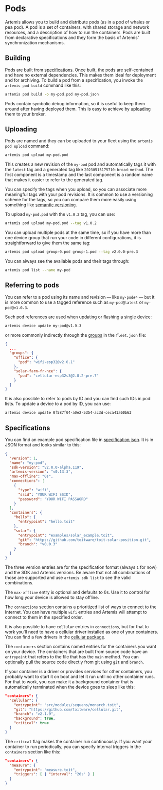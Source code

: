 # Pods

Artemis allows you to build and distribute pods (as in a pod of whales or pea pod).
A pod is a set of containers, with shared storage and network resources, and a
description of how to run the containers. Pods are built from declarative specifications
and they form the basis of Artemis' synchronization mechanisms.

## Building

Pods are built from [specifications](#specifications). Once built, the pods are
self-contained and have no external dependencies. This makes them ideal for
deployment and for archiving. To build a pod from a specification, you invoke
the `artemis pod build` command like this:

``` sh
artemis pod build -o my-pod.pod my-pod.json
```

Pods contain symbolic debug information, so it is useful to keep them around
after having deployed them. This is easy to achieve by [uploading](#uploading)
them to your broker.

## Uploading

Pods are named and they can be uploaded to your fleet using the
`artemis pod upload` command:

``` sh
artemis pod upload my-pod.pod
```

This creates a new revision of the `my-pod` pod and automatically tags it
with the `latest` tag and a generated tag like `20230515175710-broad-method`.
The first component is a timestamp and the last component is a random name
that makes it easier to refer to the generated tag.

You can specify the tags when you upload, so you can associate more meaningful
tags with your pod revisions. It is common to use a versioning scheme for the
tags, so you can compare them more easily using something like [semantic versioning](https://semver.org/).

To upload `my-pod.pod` with the `v1.0.2` tag, you can use:

``` sh
artemis pod upload my-pod.pod --tag v1.0.2
```

You can upload multiple pods at the same time, so if you have more than one
device group that run your code in different configurations, it is straightforward
to give them the same tag:

``` sh
artemis pod upload group-0.pod group-1.pod --tag v2.0.0-pre.3
```

You can always see the available pods and their tags through:

``` sh
artemis pod list --name my-pod
```

## Referring to pods

You can refer to a pod using its name and revision &mdash; like `my-pod#4` &mdash; but
it is more common to use a tagged reference such as `my-pod@latest` or `my-pod@v1.0.3`.

Such pod references are used when updating or flashing a single device:

``` sh
artemis device update my-pod@v1.0.3
```

or more commonly indirectly through the [groups](/getstarted/fleet/groups) in the `fleet.json` file:

``` json
{
  ...
  "groups": {
    "office": {
      "pod": "wifi-esp32@v2.0.1"
    },
    "solar-farm-fr-nce": {
      "pod": "cellular-esp32s3@2.0.2-pre.7"
    }
  }
}
```

It is also possible to refer to pods by ID and you can find such IDs in pod lists. To
update a device to a pod by ID, you can use:

``` sh
artemis device update 0f587f04-a0e2-5354-ac3d-ceca41a60b63
```

## Specifications

You can find an example pod specification file in
[specification.json](https://github.com/toitware/artemis-releases/blob/main/examples/specification.json).
It is in JSON format and looks similar to this:

``` json
{
  "version": 1,
  "name": "my-pod",
  "sdk-version": "v2.0.0-alpha.119",
  "artemis-version": "v0.13.3",
  "max-offline": "0s",
  "connections": [
    {
      "type": "wifi",
      "ssid": "YOUR WIFI SSID",
      "password": "YOUR WIFI PASSWORD"
    }
  ],
  "containers": {
    "hello": {
      "entrypoint": "hello.toit"
    },
    "solar": {
      "entrypoint": "examples/solar_example.toit",
      "git": "https://github.com/toitware/toit-solar-position.git",
      "branch": "v0.0.3"
    }
  }
}
```

The three version entries are for the specification format (always `1` for now) and the
SDK and Artemis versions. Be aware that not all combinations of those are supported and
use `artemis sdk list` to see the valid combinations.

The `max-offline` entry is optional and defaults to 0s. Use it to control for how
long your device is allowed to stay offline.

The `connections` section contains a prioritized list of ways to connect to the
Internet. You can have multiple `wifi` entries and Artemis will attempt to
connect to them in the specified order.

It is also possible to have `cellular` entries in `connections`, but for that to
work you'll need to have a cellular driver installed as one of your containers.
You can find a few drivers in the [cellular package](https://github.com/toitware/cellular).

The `containers` section contains named entries for the containers
you want on your device. The containers that are built from source
code have an `entrypoint` that refers to the file that has the
`main` method. You can optionally pull the source code directly
from git using `git` and `branch`.

If your container is a driver or provides services for other
containers, you probably want to start it on boot and let it
run until no other container runs. For that to work, you can
make it a background container that is automatically terminated
when the device goes to sleep like this:

``` json
"containers": {
  "cellular": {
    "entrypoint": "src/modules/sequans/monarch.toit",
    "git": "https://github.com/toitware/cellular.git",
    "branch": "v2.1.9",
    "background": true,
    "critical": true
  }
}
```

The `critical` flag makes the container run continuously. If you want your container
to run periodically, you can specify interval triggers in the `containers` section
like this:

``` json
"containers": {
  "measure": {
    "entrypoint": "measure.toit",
    "triggers": [ { "interval": "20s" } ]
  }
}
```
